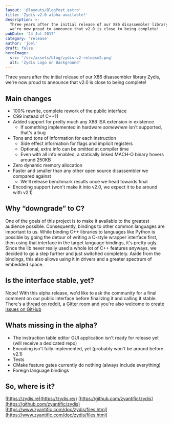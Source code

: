 ```yaml
---
layout: '@layouts/BlogPost.astro'
title: 'Zydis v2.0 alpha available!'
description: >-
  Three years after the initial release of our X86 disassembler library Zydis,
  we're now proud to announce that v2.0 is close to being complete!
pubDate: '24 Jul 2017'
category: 'release'
author: 'joel'
draft: false
heroImage:
  src: '/src/assets/blog/zydis-v2-release2.png'
  alt: 'Zydis Logo on Background'
---
```


Three years after the initial release of our X86 disassembler library Zydis,
we're now proud to announce that v2.0 is close to being complete!

## Main changes

- 100% rewrite, complete rework of the public interface
- C99 instead of C++11
- Added support for pretty much any X86 ISA extension in existence
  - If something implemented in hardware _somewhere_ isn't supported, that's a bug
- Tons and tons of information for each instruction
  - Side effect information for flags and implicit registers
  - Optional, extra info can be omitted at compiler time
  - Even with all info enabled, a statically linked MACH-O binary hovers around 250KB
- Zero dynamic memory allocation
- Faster and smaller than any other open source disassembler we compared against
  - We'll release benchmark results once we head towards final
- Encoding support (won't make it into v2.0, we expect it to be around with v2.1)

## Why “downgrade” to C?

One of the goals of this project is to make it available to the greatest
audience possible. Consequently, bindings to other common languages are
important to us. While binding C++ libraries to languages like Python is
possible by going the detour of writing a C-style wrapper interface first, then
using that interface in the target language bindings, it's pretty ugly. Since
the lib never really used a whole lot of C++ features anyways, we decided to go
a step further and just switched completely. Aside from the bindings, this also
allows using it in drivers and a greater spectrum of embedded space.

## Is the interface stable, yet?

Nope! With this alpha release, we'd like to ask the community for a final
comment on our public interface before finalizing it and calling it stable.
There's a [thread on
reddit](https://www.reddit.com/r/ReverseEngineering/comments/6pbgfb/full_rewrite_zydis_v20_alpha_released_x8664/),
a [Gitter room](https://gitter.im/zyantific/zyan-disassembler-engine) and you're
also welcome to [create issues on
GitHub](https://github.com/zyantific/zydis/issues)

## Whats missing in the alpha?

- The instruction table editor GUI application isn't ready for release yet (will receive a dedicated repo)
- Encoding isn't fully implemented, yet (probably won't be around before v2.1)
- Tests
- CMake feature gates currently do nothing (always include everything)
- Foreign language bindings

## So, where is it?

[https://zydis.re](https://zydis.re/)
[https://github.com/zyantific/zydis](https://github.com/zyantific/zydis)  
[https://www.zyantific.com/doc/zydis/files.html](https://www.zyantific.com/doc/zydis/files.html)
